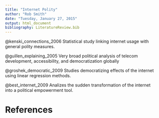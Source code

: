```yaml
---
title: "Internet Polity"
author: "Rob Smith"
date: "Tuesday, January 27, 2015"
output: html_document
bibliography: LiteratureReview.bib
---
```


@kenski_connections_2006 Statistical study linking internet usage with general polity measures.

@guillen_explaining_2005 Very broad political analysis of telecom development, accessibility, and democratization globally

@groshek_democratic_2009 Studies democratizing effects of the internet using linear regression methods.

@best_internet_2009 Analizes the sudden transformation of the internet into a political empowerment tool.

# References

